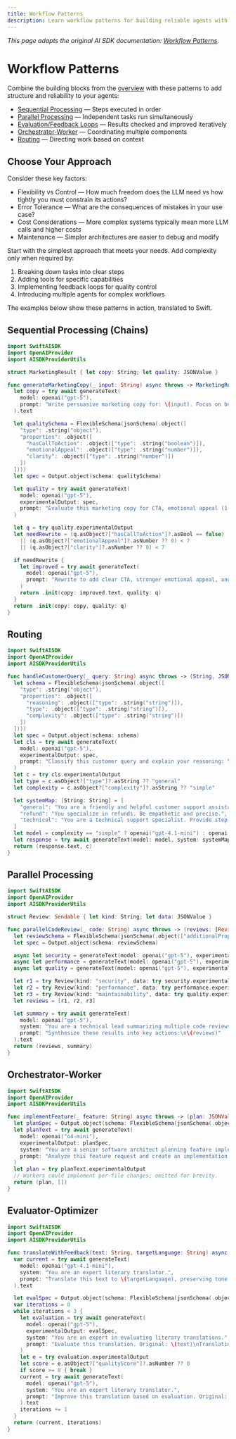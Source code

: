 ```yaml
---
title: Workflow Patterns
description: Learn workflow patterns for building reliable agents with the Swift AI SDK.
---
```


_This page adapts the original AI SDK documentation: [Workflow Patterns](https://ai-sdk.dev/docs/agents/workflows)._ 

# Workflow Patterns

Combine the building blocks from the [overview](/agents/overview) with these patterns to add structure and reliability to your agents:

- [Sequential Processing](#sequential-processing-chains) — Steps executed in order
- [Parallel Processing](#parallel-processing) — Independent tasks run simultaneously
- [Evaluation/Feedback Loops](#evaluator-optimizer) — Results checked and improved iteratively
- [Orchestrator-Worker](#orchestrator-worker) — Coordinating multiple components
- [Routing](#routing) — Directing work based on context

## Choose Your Approach

Consider these key factors:

- Flexibility vs Control — How much freedom does the LLM need vs how tightly you must constrain its actions?
- Error Tolerance — What are the consequences of mistakes in your use case?
- Cost Considerations — More complex systems typically mean more LLM calls and higher costs
- Maintenance — Simpler architectures are easier to debug and modify

Start with the simplest approach that meets your needs. Add complexity only when required by:

1. Breaking down tasks into clear steps
2. Adding tools for specific capabilities
3. Implementing feedback loops for quality control
4. Introducing multiple agents for complex workflows

The examples below show these patterns in action, translated to Swift.

## Sequential Processing (Chains)

```swift
import SwiftAISDK
import OpenAIProvider
import AISDKProviderUtils

struct MarketingResult { let copy: String; let quality: JSONValue }

func generateMarketingCopy(_ input: String) async throws -> MarketingResult {
  let copy = try await generateText(
    model: openai("gpt-5"),
    prompt: "Write persuasive marketing copy for: \(input). Focus on benefits and emotional appeal."
  ).text

  let qualitySchema = FlexibleSchema(jsonSchema(.object([
    "type": .string("object"),
    "properties": .object([
      "hasCallToAction": .object(["type": .string("boolean")]),
      "emotionalAppeal": .object(["type": .string("number")]),
      "clarity": .object(["type": .string("number")])
    ])
  ])))
  let spec = Output.object(schema: qualitySchema)

  let quality = try await generateText(
    model: openai("gpt-5"),
    experimentalOutput: spec,
    prompt: "Evaluate this marketing copy for CTA, emotional appeal (1-10), clarity (1-10). Copy: \(copy)"
  )

  let q = try quality.experimentalOutput
  let needRewrite = (q.asObject?["hasCallToAction"]?.asBool == false)
    || (q.asObject?["emotionalAppeal"]?.asNumber ?? 0) < 7
    || (q.asObject?["clarity"]?.asNumber ?? 0) < 7

  if needRewrite {
    let improved = try await generateText(
      model: openai("gpt-5"),
      prompt: "Rewrite to add clear CTA, stronger emotional appeal, and clarity. Original: \(copy)"
    )
    return .init(copy: improved.text, quality: q)
  }
  return .init(copy: copy, quality: q)
}
```

## Routing

```swift
import SwiftAISDK
import OpenAIProvider
import AISDKProviderUtils

func handleCustomerQuery(_ query: String) async throws -> (String, JSONValue) {
  let schema = FlexibleSchema(jsonSchema(.object([
    "type": .string("object"),
    "properties": .object([
      "reasoning": .object(["type": .string("string")]),
      "type": .object(["type": .string("string")]),
      "complexity": .object(["type": .string("string")])
    ])
  ])))
  let spec = Output.object(schema: schema)
  let cls = try await generateText(
    model: openai("gpt-5"),
    experimentalOutput: spec,
    prompt: "Classify this customer query and explain your reasoning: \(query)"
  )
  let c = try cls.experimentalOutput
  let type = c.asObject?["type"]?.asString ?? "general"
  let complexity = c.asObject?["complexity"]?.asString ?? "simple"

  let systemMap: [String: String] = [
    "general": "You are a friendly and helpful customer support assistant.",
    "refund": "You specialize in refunds. Be empathetic and precise.",
    "technical": "You are a technical support specialist. Provide step-by-step troubleshooting."
  ]
  let model = complexity == "simple" ? openai("gpt-4.1-mini") : openai("o4-mini")
  let response = try await generateText(model: model, system: systemMap[type], prompt: query)
  return (response.text, c)
}
```

## Parallel Processing

```swift
import SwiftAISDK
import OpenAIProvider
import AISDKProviderUtils

struct Review: Sendable { let kind: String; let data: JSONValue }

func parallelCodeReview(_ code: String) async throws -> (reviews: [Review], summary: String) {
  let reviewSchema = FlexibleSchema(jsonSchema(.object(["additionalProperties": .bool(true)])))
  let spec = Output.object(schema: reviewSchema)

  async let security = generateText(model: openai("gpt-5"), experimentalOutput: spec, system: "Security expert.", prompt: "Review:\n\(code)")
  async let performance = generateText(model: openai("gpt-5"), experimentalOutput: spec, system: "Performance expert.", prompt: "Review:\n\(code)")
  async let quality = generateText(model: openai("gpt-5"), experimentalOutput: spec, system: "Code quality expert.", prompt: "Review:\n\(code)")

  let r1 = try Review(kind: "security", data: try security.experimentalOutput)
  let r2 = try Review(kind: "performance", data: try performance.experimentalOutput)
  let r3 = try Review(kind: "maintainability", data: try quality.experimentalOutput)
  let reviews = [r1, r2, r3]

  let summary = try await generateText(
    model: openai("gpt-5"),
    system: "You are a technical lead summarizing multiple code reviews.",
    prompt: "Synthesize these results into key actions:\n\(reviews)"
  ).text
  return (reviews, summary)
}
```

## Orchestrator-Worker

```swift
import SwiftAISDK
import OpenAIProvider
import AISDKProviderUtils

func implementFeature(_ feature: String) async throws -> (plan: JSONValue, changes: [JSONValue]) {
  let planSpec = Output.object(schema: FlexibleSchema(jsonSchema(.object(["additionalProperties": .bool(true)]))))
  let planText = try await generateText(
    model: openai("o4-mini"),
    experimentalOutput: planSpec,
    system: "You are a senior software architect planning feature implementations.",
    prompt: "Analyze this feature request and create an implementation plan: \(feature)"
  )
  let plan = try planText.experimentalOutput
  // Workers could implement per-file changes; omitted for brevity.
  return (plan, [])
}
```

## Evaluator-Optimizer

```swift
import SwiftAISDK
import OpenAIProvider
import AISDKProviderUtils

func translateWithFeedback(text: String, targetLanguage: String) async throws -> (final: String, iterations: Int) {
  var current = try await generateText(
    model: openai("gpt-4.1-mini"),
    system: "You are an expert literary translator.",
    prompt: "Translate this text to \(targetLanguage), preserving tone and cultural nuances:\n\(text)"
  ).text

  let evalSpec = Output.object(schema: FlexibleSchema(jsonSchema(.object(["additionalProperties": .bool(true)]))))
  var iterations = 0
  while iterations < 3 {
    let evaluation = try await generateText(
      model: openai("gpt-5"),
      experimentalOutput: evalSpec,
      system: "You are an expert in evaluating literary translations.",
      prompt: "Evaluate this translation. Original: \(text)\nTranslation: \(current)"
    )
    let e = try evaluation.experimentalOutput
    let score = e.asObject?["qualityScore"]?.asNumber ?? 0
    if score >= 8 { break }
    current = try await generateText(
      model: openai("gpt-5"),
      system: "You are an expert literary translator.",
      prompt: "Improve this translation based on evaluation. Original: \(text)\nCurrent: \(current)"
    ).text
    iterations += 1
  }
  return (current, iterations)
}
```
